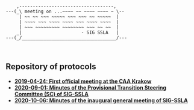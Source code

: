 <div class = "ascii_art_wrapper">
<div class = "ascii_art">

```
    ,-----------------------------------,    
---(_\ meeting on ...~~~~ ~~ ~~~~ ~~~~ ~ \-- 
     | ~~ ~~ ~~~ ~~~~~ ~~~ ~~~ ~~ ~~~~~  |   
     | ~~~~ ~~~ ~~~~ ~~~~ ~~~ ~~~~ ~~~~  |   
     | ~~~ ~~~~~~~~~ ~~~~~~~~ ~~~ ~~ ~~  |   
    _|                      - SIG SSLA   |   
---(_/___________________________________/---



```
<!-- Inspiration: http://ascii.co.uk/art/scroll -->
</div>
</div>

## Repository of protocols

* [**2019-04-24: First official meeting at the CAA Krakow**](protocols/2019-04-24.txt)
* [**2020-09-01: Minutes of the Provisional Transition Steering Committee (SC) of SIG-SSLA**](protocols/2020-09-01.txt)
* [**2020-10-06: Minutes of the inaugural general meeting of SIG-SSLA**](protocols/2020-10-06.txt)
